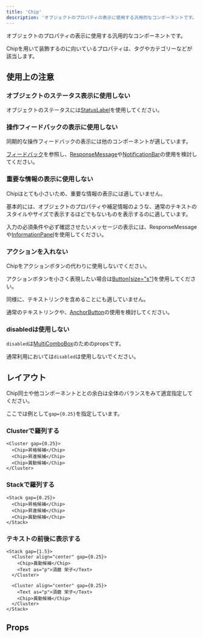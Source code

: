 ```yaml
---
title: 'Chip'
description: 'オブジェクトのプロパティの表示に使用する汎用的なコンポーネントです。'
---
```


オブジェクトのプロパティの表示に使用する汎用的なコンポーネントです。

Chipを用いて装飾するのに向いているプロパティは、タグやカテゴリーなどが該当します。

<ComponentStory name="Chip" />

## 使用上の注意

### オブジェクトのステータス表示に使用しない

オブジェクトのステータスには[StatusLabel](/products/components/status-label/)を使用してください。

### 操作フィードバックの表示に使用しない

同期的な操作フィードバックの表示には他のコンポーネントが適しています。

[フィードバック](/products/design-patterns/feedback/)を参照し、[ResponseMessage](/products/components/response-message/)や[NotificationBar](/products/components/notification-bar/)の使用を検討してください。

### 重要な情報の表示に使用しない

Chipはとても小さいため、重要な情報の表示には適していません。

基本的には、オブジェクトのプロパティや補足情報のような、通常のテキストのスタイルやサイズで表示するほどでもないものを表示するのに適しています。

入力の必須条件や必ず確認させたいメッセージの表示には、ResponseMessageや[InformationPanel](/products/components/information-panel/)を使用してください。

### アクションを入れない

Chipをアクションボタンの代わりに使用しないでください。

アクションボタンを小さく表現したい場合は[Button[size="s"]](https://smarthr.design/products/components/button/#h3-6)を使用してください。

同様に、テキストリンクを含めることにも適していません。

通常のテキストリンクや、[AnchorButton](/products/components/button/#h3-5)の使用を検討してください。

### disabledは使用しない

`disabled`は[MultiComboBox](/products/components/combo-box/multi-combo-box/)のためのpropsです。

通常利用においては`disabled`は使用しないでください。

## レイアウト

Chip同士や他コンポーネントととの余白は全体のバランスをみて適宜指定してください。

ここでは例として`gap={0.25}`を指定しています。

### Clusterで羅列する

```tsx editable codeBlock
<Cluster gap={0.25}>
  <Chip>昇格候補</Chip>
  <Chip>昇進候補</Chip>
  <Chip>異動候補</Chip>
</Cluster>
```

### Stackで羅列する

```tsx editable codeBlock
<Stack gap={0.25}>
  <Chip>昇格候補</Chip>
  <Chip>昇進候補</Chip>
  <Chip>異動候補</Chip>
</Stack>
```

### テキストの前後に表示する

```tsx editable codeBlock
<Stack gap={1.5}>
  <Cluster align="center" gap={0.25}>
    <Chip>異動候補</Chip>
    <Text as="p">須磨 栄子</Text>
  </Cluster>

  <Cluster align="center" gap={0.25}>
    <Text as="p">須磨 栄子</Text>
    <Chip>異動候補</Chip>
  </Cluster>
</Stack>
```

## Props

<ComponentPropsTable name="Chip" />


